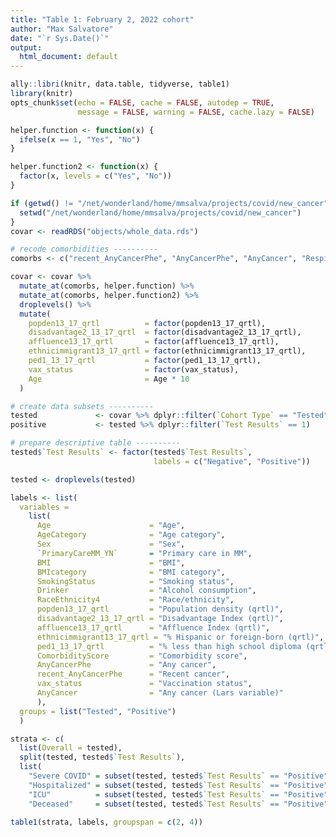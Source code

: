 ```yaml
---
title: "Table 1: February 2, 2022 cohort"
author: "Max Salvatore"
date: "`r Sys.Date()`"
output:
  html_document: default
---
```


```r
ally::libri(knitr, data.table, tidyverse, table1)
library(knitr)
opts_chunk$set(echo = FALSE, cache = FALSE, autodep = TRUE, 
               message = FALSE, warning = FALSE, cache.lazy = FALSE)

```

```r
helper.function <- function(x) {
  ifelse(x == 1, "Yes", "No")
}

helper.function2 <- function(x) {
  factor(x, levels = c("Yes", "No"))
}
```

```r
if (getwd() != "/net/wonderland/home/mmsalva/projects/covid/new_cancer") {
  setwd("/net/wonderland/home/mmsalva/projects/covid/new_cancer")
}
covar <- readRDS("objects/whole_data.rds")
```


```r
# recode comorbidities ----------
comorbs <- c("recent_AnyCancerPhe", "AnyCancerPhe", "AnyCancer", "RespiratoryDiseases", "CirculatoryDiseases", "Type2Diabetes", "KidneyDiseases", "LiverDiseases", "AutoimmuneDiseases")

covar <- covar %>% 
  mutate_at(comorbs, helper.function) %>% 
  mutate_at(comorbs, helper.function2) %>%
  droplevels() %>%
  mutate(
    popden13_17_qrtl          = factor(popden13_17_qrtl), 
    disadvantage2_13_17_qrtl  = factor(disadvantage2_13_17_qrtl),
    affluence13_17_qrtl       = factor(affluence13_17_qrtl),
    ethnicimmigrant13_17_qrtl = factor(ethnicimmigrant13_17_qrtl),
    ped1_13_17_qrtl           = factor(ped1_13_17_qrtl),
    vax_status                = factor(vax_status),
    Age                       = Age * 10
  )
```

```r
# create data subsets ----------
tested             <- covar %>% dplyr::filter(`Cohort Type` == "Tested" & in_phenome == 1)
positive           <- tested %>% dplyr::filter(`Test Results` == 1)
```

```r
# prepare descriptive table ----------
tested$`Test Results` <- factor(tested$`Test Results`,
                                labels = c("Negative", "Positive"))

tested <- droplevels(tested)

labels <- list(
  variables =
    list(
      Age                      = "Age",
      AgeCategory              = "Age category",
      Sex                      = "Sex",
      `PrimaryCareMM_YN`       = "Primary care in MM", 
      BMI                      = "BMI",
      BMIcategory              = "BMI category",
      SmokingStatus            = "Smoking status",
      Drinker                  = "Alcohol consumption",
      RaceEthnicity4           = "Race/ethnicity",
      popden13_17_qrtl         = "Population density (qrtl)",
      disadvantage2_13_17_qrtl = "Disadvantage Index (qrtl)",
      affluence13_17_qrtl      = "Affluence Index (qrtl)",
      ethnicimmigrant13_17_qrtl = "% Hispanic or foreign-born (qrtl)",
      ped1_13_17_qrtl          = "% less than high school diploma (qrtl)",
      ComorbidityScore         = "Comorbidity score",
      AnyCancerPhe             = "Any cancer",
      recent_AnyCancerPhe      = "Recent cancer",
      vax_status               = "Vaccination status",
      AnyCancer                = "Any cancer (Lars variable)"
      ),
  groups = list("Tested", "Positive")
  )

strata <- c(
  list(Overall = tested),
  split(tested, tested$`Test Results`), 
  list(
    "Severe COVID" = subset(tested, tested$`Test Results` == "Positive" & `Severe COVID` == 1),
    "Hospitalized" = subset(tested, tested$`Test Results` == "Positive" & Hospitalized == 1),
    "ICU"          = subset(tested, tested$`Test Results` == "Positive" & ICU == 1),
    "Deceased"     = subset(tested, tested$`Test Results` == "Positive" & Deceased == 1)))

table1(strata, labels, groupspan = c(2, 4))
```
